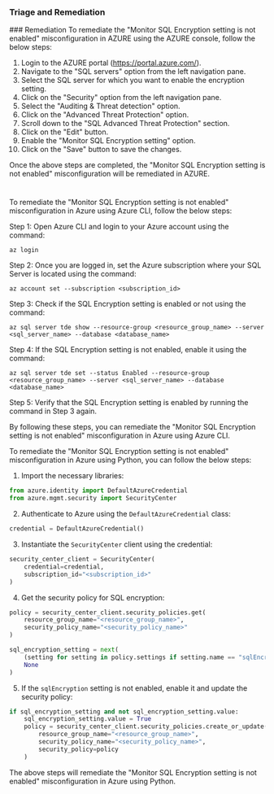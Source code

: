 
### Triage and Remediation
<Tabs>
<Tab title='Remediation'>
### Remediation

<AccordionGroup>
<Accordion title='Using Console' defaultOpen='true'>
To remediate the "Monitor SQL Encryption setting is not enabled" misconfiguration in AZURE using the AZURE console, follow the below steps:

1. Login to the AZURE portal (https://portal.azure.com/).
2. Navigate to the "SQL servers" option from the left navigation pane.
3. Select the SQL server for which you want to enable the encryption setting.
4. Click on the "Security" option from the left navigation pane.
5. Select the "Auditing & Threat detection" option.
6. Click on the "Advanced Threat Protection" option.
7. Scroll down to the "SQL Advanced Threat Protection" section.
8. Click on the "Edit" button.
9. Enable the "Monitor SQL Encryption setting" option.
10. Click on the "Save" button to save the changes.

Once the above steps are completed, the "Monitor SQL Encryption setting is not enabled" misconfiguration will be remediated in AZURE.

#
</Accordion>

<Accordion title='Using CLI'>
To remediate the "Monitor SQL Encryption setting is not enabled" misconfiguration in Azure using Azure CLI, follow the below steps:

Step 1: Open Azure CLI and login to your Azure account using the command:
```
az login
```

Step 2: Once you are logged in, set the Azure subscription where your SQL Server is located using the command:
```
az account set --subscription <subscription_id>
```

Step 3: Check if the SQL Encryption setting is enabled or not using the command:
```
az sql server tde show --resource-group <resource_group_name> --server <sql_server_name> --database <database_name>
```

Step 4: If the SQL Encryption setting is not enabled, enable it using the command:
```
az sql server tde set --status Enabled --resource-group <resource_group_name> --server <sql_server_name> --database <database_name>
```

Step 5: Verify that the SQL Encryption setting is enabled by running the command in Step 3 again.

By following these steps, you can remediate the "Monitor SQL Encryption setting is not enabled" misconfiguration in Azure using Azure CLI.
</Accordion>

<Accordion title='Using Python'>
To remediate the "Monitor SQL Encryption setting is not enabled" misconfiguration in Azure using Python, you can follow the below steps:

1. Import the necessary libraries:

```python
from azure.identity import DefaultAzureCredential
from azure.mgmt.security import SecurityCenter
```

2. Authenticate to Azure using the `DefaultAzureCredential` class:

```python
credential = DefaultAzureCredential()
```

3. Instantiate the `SecurityCenter` client using the credential:

```python
security_center_client = SecurityCenter(
    credential=credential,
    subscription_id="<subscription_id>"
)
```

4. Get the security policy for SQL encryption:

```python
policy = security_center_client.security_policies.get(
    resource_group_name="<resource_group_name>",
    security_policy_name="<security_policy_name>"
)

sql_encryption_setting = next(
    (setting for setting in policy.settings if setting.name == "sqlEncryption"),
    None
)
```

5. If the `sqlEncryption` setting is not enabled, enable it and update the security policy:

```python
if sql_encryption_setting and not sql_encryption_setting.value:
    sql_encryption_setting.value = True
    policy = security_center_client.security_policies.create_or_update(
        resource_group_name="<resource_group_name>",
        security_policy_name="<security_policy_name>",
        security_policy=policy
    )
```

The above steps will remediate the "Monitor SQL Encryption setting is not enabled" misconfiguration in Azure using Python.
</Accordion>

</AccordionGroup>
</Tab>
</Tabs>
